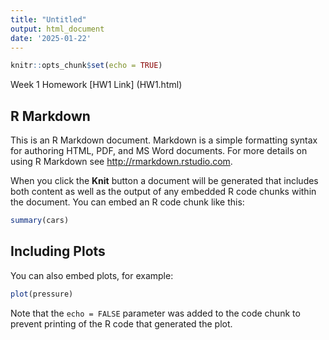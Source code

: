 ```yaml
---
title: "Untitled"
output: html_document
date: '2025-01-22'
---
```


```r
knitr::opts_chunk$set(echo = TRUE)
```

Week 1 Homework [HW1 Link] (HW1.html)



## R Markdown

This is an R Markdown document. Markdown is a simple formatting syntax for authoring HTML, PDF, and MS Word documents. For more details on using R Markdown see <http://rmarkdown.rstudio.com>.

When you click the **Knit** button a document will be generated that includes both content as well as the output of any embedded R code chunks within the document. You can embed an R code chunk like this:

```r
summary(cars)
```

## Including Plots

You can also embed plots, for example:

```r
plot(pressure)
```

Note that the `echo = FALSE` parameter was added to the code chunk to prevent printing of the R code that generated the plot.
